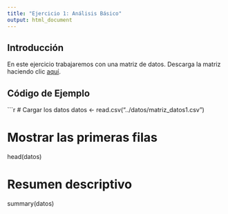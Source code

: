 ```yaml
---
title: "Ejercicio 1: Análisis Básico"
output: html_document
---
```


## Introducción

En este ejercicio trabajaremos con una matriz de datos. Descarga la matriz haciendo clic [aquí](../datos/matriz_datos1.csv).

## Código de Ejemplo

```r
# Cargar los datos
datos <- read.csv("../datos/matriz_datos1.csv")

# Mostrar las primeras filas
head(datos)

# Resumen descriptivo
summary(datos)
